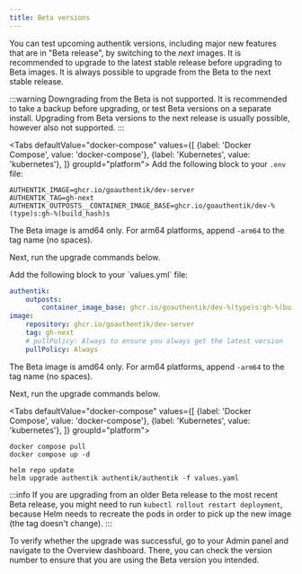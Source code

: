 ```yaml
---
title: Beta versions
---
```


You can test upcoming authentik versions, including major new features that are in "Beta release", by switching to the _next_ images. It is recommended to upgrade to the latest stable release before upgrading to Beta images. It is always possible to upgrade from the Beta to the next stable release.

:::warning
Downgrading from the Beta is not supported. It is recommended to take a backup before upgrading, or test Beta versions on a separate install. Upgrading from Beta versions to the next release is usually possible, however also not supported.
:::


<Tabs
  defaultValue="docker-compose"
  values={[
    {label: 'Docker Compose', value: 'docker-compose'},
    {label: 'Kubernetes', value: 'kubernetes'},
  ]}
  groupId="platform">
  <TabItem value="docker-compose">
Add the following block to your `.env` file:

```shell
AUTHENTIK_IMAGE=ghcr.io/goauthentik/dev-server
AUTHENTIK_TAG=gh-next
AUTHENTIK_OUTPOSTS__CONTAINER_IMAGE_BASE=ghcr.io/goauthentik/dev-%(type)s:gh-%(build_hash)s
```

The Beta image is amd64 only. For arm64 platforms, append `-arm64` to the tag name (no spaces).

Next, run the upgrade commands below.

  </TabItem>

  <TabItem value="kubernetes">
Add the following block to your `values.yml` file:

```yaml
authentik:
    outposts:
        container_image_base: ghcr.io/goauthentik/dev-%(type)s:gh-%(build_hash)s
image:
    repository: ghcr.io/goauthentik/dev-server
    tag: gh-next
    # pullPolicy: Always to ensure you always get the latest version
    pullPolicy: Always
```

The Beta image is amd64 only. For arm64 platforms, append `-arm64` to the tag name (no spaces).

Next, run the upgrade commands below.

  </TabItem>
</Tabs>

<Tabs
  defaultValue="docker-compose"
  values={[
    {label: 'Docker Compose', value: 'docker-compose'},
    {label: 'Kubernetes', value: 'kubernetes'},
  ]}
  groupId="platform">
  <TabItem value="docker-compose">

```shell
docker compose pull
docker compose up -d
```

  </TabItem>

  <TabItem value="kubernetes">

```shell
helm repo update
helm upgrade authentik authentik/authentik -f values.yaml
```

  </TabItem>

</Tabs>

:::info
If you are upgrading from an older Beta release to the most recent Beta release, you might need to run `kubectl rollout restart deployment`, because Helm needs to recreate the pods in order to pick up the new image (the tag doesn't change).
:::

To verify whether the upgrade was successful, go to your Admin panel and navigate to the Overview dashboard. There, you can check the version number to ensure that you are using the Beta version you intended.
